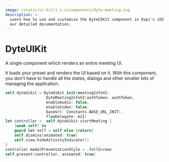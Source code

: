 ```yaml
---
image: /static/ui-kit/1.x.x/components/dyte-meeting.svg
description: >-
  Learn how to use and customize the DyteUIKit component in Ospi's iOS UiKit with
  our detailed documentation.
---
```


# DyteUIKit

A single component which renders an entire meeting UI.

It loads your preset and renders the UI based on it. With this component, you
don't have to handle all the states, dialogs and other smaller bits of managing
the application.

```swift
self.dyteUikit = DyteUiKit.init(meetingInfoV2:
                  DyteMeetingInfoV2(authToken: authToken,
                  enableAudio: false,
                  enableVideo: false,
                  baseUrl: Constants.BASE_URL_INIT),
                  flowDelegate: nil)
let controller =  self.dyteUikit.startMeeting {
    [weak self] in
    guard let self = self else {return}
    self.dismiss(animated: true)
    self.view.hideActivityIndicator()
}
controller.modalPresentationStyle = .fullScreen
self.present(controller, animated: true)
```

<head>
  <title>iOS DyteUIKit</title>
</head>
